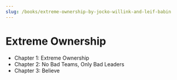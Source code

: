 ```yaml
---
slug: /books/extreme-ownership-by-jocko-willink-and-leif-babin
---
```


# Extreme Ownership

- Chapter 1: Extreme Ownership
- Chapter 2: No Bad Teams, Only Bad Leaders
- Chapter 3: Believe

